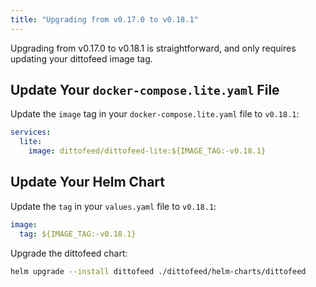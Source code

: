 ```yaml
---
title: "Upgrading from v0.17.0 to v0.18.1"
---
```


Upgrading from v0.17.0 to v0.18.1 is straightforward, and only requires updating your dittofeed image tag.

## Update Your `docker-compose.lite.yaml` File

Update the `image` tag in your `docker-compose.lite.yaml` file to `v0.18.1`:

```yaml
services:
  lite:
    image: dittofeed/dittofeed-lite:${IMAGE_TAG:-v0.18.1}
```

## Update Your Helm Chart

Update the `tag` in your `values.yaml` file to `v0.18.1`:

```yaml values.yaml
image:
  tag: ${IMAGE_TAG:-v0.18.1}
```

Upgrade the dittofeed chart:

```bash
helm upgrade --install dittofeed ./dittofeed/helm-charts/dittofeed
```
